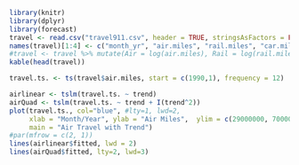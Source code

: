 
```r
library(knitr)
library(dplyr)
library(forecast)
travel <- read.csv("travel911.csv", header = TRUE, stringsAsFactors = FALSE)
names(travel)[1:4] <- c("month_yr", "air.miles", "rail.miles", "car.miles.in.billions")
#travel <- travel %>% mutate(Air = log(air.miles), Rail = log(rail.miles), Street = log(car.miles.in.billions))
kable(head(travel))

travel.ts. <- ts(travel$air.miles, start = c(1990,1), frequency = 12)

airlinear <- tslm(travel.ts. ~ trend)
airQuad <- tslm(travel.ts. ~ trend + I(trend^2))
plot(travel.ts., col="blue", #lty=1, lwd=2, 
     xlab = "Month/Year", ylab = "Air Miles",  ylim = c(29000000, 70000000), #pch = 20, type = "b", 
     main = "Air Travel with Trend")
#par(mfrow = c(2, 1))
lines(airlinear$fitted, lwd = 2)
lines(airQuad$fitted, lty=2, lwd=3)
```
